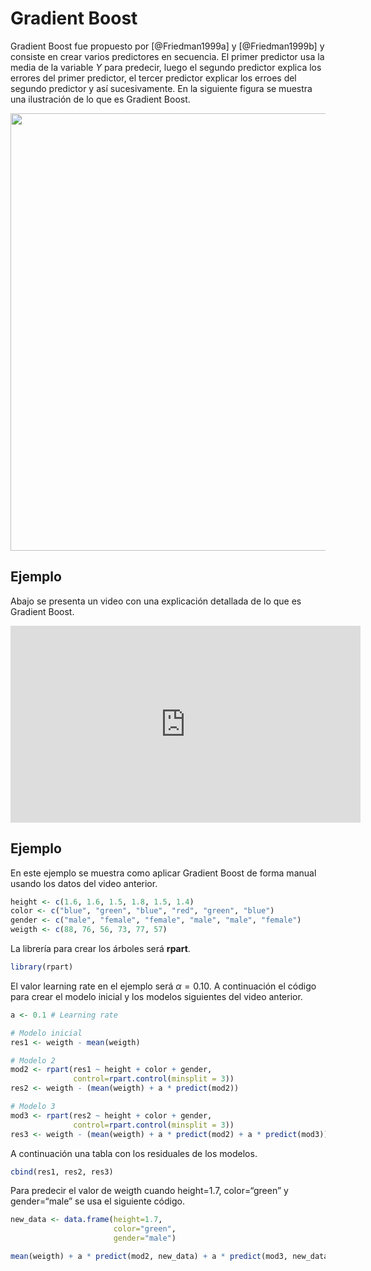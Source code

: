 # Gradient Boost {#gradboost}

Gradient Boost fue propuesto por [@Friedman1999a] y [@Friedman1999b] y consiste en crear varios predictores en secuencia. El primer predictor usa la media de la variable $Y$ para predecir, luego el segundo predictor explica los errores del primer predictor, el tercer predictor explicar los erroes del segundo predictor y así sucesivamente. En la siguiente figura se muestra una ilustración de lo que es Gradient Boost.

<p align="center">
  <img src="images/gradboost_illustration.png" width="700">
</p>

## Ejemplo {-}
Abajo se presenta un video con una explicación detallada de lo que es Gradient Boost.

<iframe width="560" height="315" src="https://www.youtube.com/embed/3CC4N4z3GJc" frameborder="0" allow="accelerometer; autoplay; encrypted-media; gyroscope; picture-in-picture" allowfullscreen></iframe>

## Ejemplo {-}
En este ejemplo se muestra como aplicar Gradient Boost de forma manual usando los datos del video anterior.

```r
height <- c(1.6, 1.6, 1.5, 1.8, 1.5, 1.4)
color <- c("blue", "green", "blue", "red", "green", "blue")
gender <- c("male", "female", "female", "male", "male", "female")
weigth <- c(88, 76, 56, 73, 77, 57)
```

La librería para crear los árboles será **rpart**.

```r
library(rpart)
```

El valor learning rate en el ejemplo será $\alpha=0.10$. A continuación el código para crear el modelo inicial y los modelos siguientes del video anterior.

```r
a <- 0.1 # Learning rate

# Modelo inicial
res1 <- weigth - mean(weigth)

# Modelo 2
mod2 <- rpart(res1 ~ height + color + gender,
              control=rpart.control(minsplit = 3))
res2 <- weigth - (mean(weigth) + a * predict(mod2))

# Modelo 3
mod3 <- rpart(res2 ~ height + color + gender,
              control=rpart.control(minsplit = 3))
res3 <- weigth - (mean(weigth) + a * predict(mod2) + a * predict(mod3))
```

A continuación una tabla con los residuales de los modelos.

```r
cbind(res1, res2, res3)
```

Para predecir el valor de weigth cuando height=1.7, color="green" y gender="male" se usa el siguiente código.

```r
new_data <- data.frame(height=1.7, 
                       color="green", 
                       gender="male")

mean(weigth) + a * predict(mod2, new_data) + a * predict(mod3, new_data)
```

